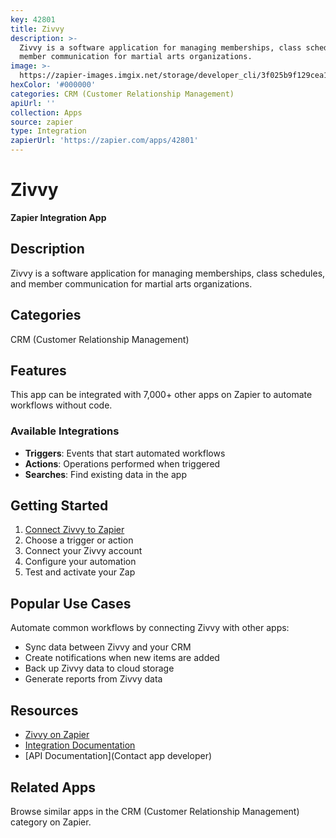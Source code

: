 ```yaml
---
key: 42801
title: Zivvy
description: >-
  Zivvy is a software application for managing memberships, class schedules, and
  member communication for martial arts organizations.
image: >-
  https://zapier-images.imgix.net/storage/developer_cli/3f025b9f129cea12e962be538f8a0a49.png?auto=format%2Ccompress&ixlib=python-3.0.0&q=50
hexColor: '#000000'
categories: CRM (Customer Relationship Management)
apiUrl: ''
collection: Apps
source: zapier
type: Integration
zapierUrl: 'https://zapier.com/apps/42801'
---
```

# Zivvy

**Zapier Integration App**

## Description

Zivvy is a software application for managing memberships, class schedules, and member communication for martial arts organizations.

## Categories

CRM (Customer Relationship Management)

## Features

This app can be integrated with 7,000+ other apps on Zapier to automate workflows without code.

### Available Integrations

- **Triggers**: Events that start automated workflows
- **Actions**: Operations performed when triggered
- **Searches**: Find existing data in the app

## Getting Started

1. [Connect Zivvy to Zapier](https://zapier.com/apps/42801)
2. Choose a trigger or action
3. Connect your Zivvy account
4. Configure your automation
5. Test and activate your Zap

## Popular Use Cases

Automate common workflows by connecting Zivvy with other apps:

- Sync data between Zivvy and your CRM
- Create notifications when new items are added
- Back up Zivvy data to cloud storage
- Generate reports from Zivvy data

## Resources

- [Zivvy on Zapier](https://zapier.com/apps/42801)
- [Integration Documentation](https://zapier.com/apps/42801/integrations)
- [API Documentation](Contact app developer)

## Related Apps

Browse similar apps in the CRM (Customer Relationship Management) category on Zapier.
